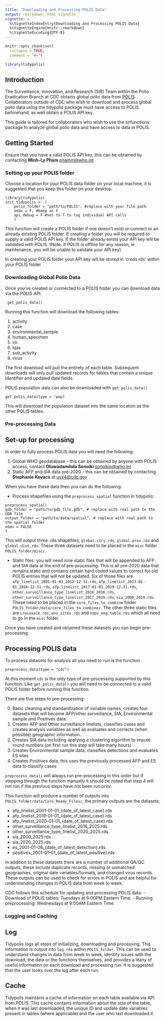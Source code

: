 ```yaml
---
title: "Downloading and Processing POLIS Data"
output: rmarkdown::html_vignette
vignette: >
  %\VignetteIndexEntry{Downloading and Processing POLIS Data}
  %\VignetteEngine{knitr::rmarkdown}
  %\VignetteEncoding{UTF-8}
---
```


```r
knitr::opts_chunk$set(
  collapse = TRUE,
  comment = "#>")
```

```r
library(tidypolis)
```

## Introduction

The Surveillance, Innovation, and Research (SIR) Team within the Polio Eradication Branch at CDC obtains global polio data from [POLIS](https://extranet.who.int/polis/Account/Login). Collaborators outside of CDC who wish to download and process global polio data using the tidypolis package must have access to POLIS beforehand, as well obtain a POLIS API key.

This guide is tailored for collaborators who wish to use the sirfunctions package to analyze global polio data and have access to data in POLIS.

## Getting Started
Ensure that you have a valid POLIS API key, this can be obtained by contacting **Minh-Ly Pham** [phamm\@who.int](mailto:phamm@who.int){.email} 

### Setting up your POLIS folder {#polis-folder-setup}
Choose a location for your POLIS data folder on your local machine, it is suggested that you keep this folder on your desktop.

```
library(tidypolis)
init_tidypolis <- (
    polis_folder = "path/to/POLIS", #replace with your file path
    edav = F, #keep as F
    api_debug = F #set to T to log individual API calls
    )
```

This function will create a POLIS folder if one doesn't exist or connect to an already existing POLIS folder. If creating a folder you will be required to supply a valid POLIS API key. If the folder already exists your API key will be validated with POLIS. (Note: if POLIS is offline for any reason, ie maintenance, you will be unable to validate your API key)

In creating your POLIS folder your API key will be stored in 'creds.rds' within your POLIS folder

### Downloading Global Polio Data {#download-polis-data}
Once you've created or connected to a POLIS folder you can download data via the POLIS API.

```
 get_polis_data()
```
Running this function will download the following tables:

1. activity
2. case
3. environmental_sample
4. human_specimen
5. im
6. lqas
7. sub_activity
8. virus

The first download will pull the entirety of each table. Subsequent downloads will only pull updated records for tables that contain a unique identifier and updated date fields. 

POLIS population data can also be downloaded with `get_polis_data()`

```
get_polis_data(type = "pop)
```

This will download the population dataset into the same location as the other POLIS tables.

### Pre-processing Data

## Set-up for processing
In order to fully process POLIS data you will need the following:

1. Global WHO geodatabase - this can be obtained by anyone with POLIS access, contact **Oluwadamilola Sonoiki** [sonoikio\@who.int](mailto:sonoikio@who.int){.email}
2. Static AFP and SIA data pre-2020 - this can be obtained by contacting **Stephanie Kovacs** at [uvx4\@cdc.gov](mailto:uvx4@cdc.gov){.email}

When you have these data then you can do the following:

- Process shapefiles using the `preprocess_spatial` function in tidypolis:

```
preprocess_spatial(
gdb_folder = "path/to/gdb_file.gdb", # replace with real path to the GDB file
output_folder = "path/to/data/spatial", # replace with real path to the spatial folder
edav = FALSE
)
```
This will output three .rds shapefiles, `global.ctry.rds`, `global.prov.rds` and `global.dist.rds`. These three datasets need to be placed in the `misc` folder `POLIS_folder/misc/`.

- Static files: you will need nine static files that will be appended to AFP and SIA data at the end of pre-processing. This is all pre-2020 data that remains static and contains certain hard coded values to correct for old POLIS entries that will not be updated. Six of those files are `afp_linelist_2001-01-01_2012-12-31.rds`, `afp_linelist_2013-01-01_2016-12-31.rds`, `afp_linelist_2017-01-01_2019-12-31.rds`, `other_surveillance_type_linelist_2016_2016.rds`, `other_surveillance_type_linelist_2017_2019.rds`, `sia_2000_2019.rds`. These need to be placed in the `core_files_to_combine` folder `POLIS_folder/data/core_files_to_combine/`. The other three static files are `crosswalk.rds`, `env_sites.rds` and `nopv_emg.table.rds` which all need to go in the `misc` folder.

Once you have created and obtained these datasets you can begin pre-processing.

## Processing POLIS data

To process datasets for analysis all you need to run is the function 
```
preprocess_data(type = "cdc")
```` 
At this moment `cdc` is the only type of pre-processing supported by this function. Like `get_polis_data()` you will need to be connected to a valid POLIS folder before running this function. 

There are five steps to pre-processing:

0. Basic cleaning and standardization of variable names, creates four datasets that will become AFP/other surveillance, SIA, Environmental sample and Positives data. 
1. Creates AFP and Other surveillance linelists, classifies cases and creates analysis variables as well as evaluates and corrects (when possible) geographic information.
2. Creates SIA data including applying a clustering algorithm to impute round numbers (on first run this step will take many hours)
3. Creates Environmental sample data, classifies detections and evaluates ES sites
4. Creates Positives data, this uses the previously processed AFP and ES data to classify cases

`preprocess_data()` will always run pre-processing in this order but if stepping through the function manually it should be noted that step 4 will not run if the previous steps have not been run prior. 

This function will produce a number of outputs into `POLIS_folder/data/Core_Ready_Files/`, the primary outputs are the datasets: 

- afp_linelist_2001-01-01_{date_of_latest_case}.rds
- afp_linelist_2019-01-01_{date_of_latest_case}.rds
- afp_linelist_2020-01-01_{date_of_latest_case}.rds
- other_surveillance_type_linelist_2016_2025.rds
- other_surveillance_type_linelist_2020_2025.rds
- sia_2000_2025.rds
- sia_2020_2025.rds
- es_2001-01-08_{date_of_latest_detection}.rds
- positives_2001-01-01_{date_of_latest_positive}.rds

In addition to these datasets there are a number of additional QA/QC outputs, these include duplicate records, missing or unmatched geographies, original date variables/formats, and changed virus records. These outputs can be used to check for errors in POLIS and are helpful for understanding changes in POLIS data from week to week.

CDC follows this schedule for updating and processing POLIS data:
- Download of POLIS tables: Tuesdays at 6:00PM Eastern Time.
- Running preprocessing: Wednesdays at 9:00AM Eastern Time.

### Logging and Caching

## Log
Tidypolis logs all steps of initializing, downloading and processing. This information is output into `log.rds` within `POLIS_folder`. This can be used to understand changes in data from week to week, identify issues with the download, the data or the functions themselves, and provides a litany of useful information on each download and processing run. It is suggested that the user looks over the log after each run.

## Cache
Tidypolis maintains a cache of information on each table available via API from POLIS. This cache contains information about the size of the table, when it was last downloaded, the unique ID and update date variables present in tables (where applicable) and the user who last downloaded it. 

